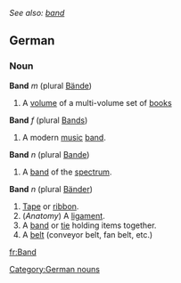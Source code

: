 ''See also: [[band]]''
==German==
===Noun===
'''Band''' ''m'' (plural [[Bände]])
# A [[volume]] of a multi-volume set of [[books]]

'''Band''' ''f'' (plural [[Bands]])
# A modern [[music]] [[band]].

'''Band''' ''n'' (plural [[Bande]])
# A [[band]] of the [[spectrum]].

'''Band''' ''n'' (plural [[Bänder]])
# [[Tape]] or [[ribbon]].
# (''Anatomy'') A [[ligament]].
# A [[band]] or [[tie]] holding items together.
# A [[belt]] (conveyor belt, fan belt, etc.)

[[Category:German nouns]]

[[fr:Band]]